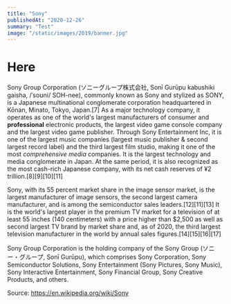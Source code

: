 ```yaml
---
title: "Sony"
publishedAt: "2020-12-26"
summary: "Test"
image: "/static/images/2019/banner.jpg"
---
```


# Here

Sony Group Corporation (ソニーグループ株式会社, Sonī Gurūpu kabushiki gaisha, /ˈsoʊni/ SOH-nee), commonly known as Sony and stylized as SONY, is a Japanese multinational conglomerate corporation headquartered in Kōnan, Minato, Tokyo, Japan.[7] As a major technology company, it operates as one of the world's largest manufacturers of consumer and **professional** electronic products, the largest video game console company and the largest video game publisher. Through Sony Entertainment Inc, it is one of the largest music companies (largest music publisher & second largest record label) and the third largest film studio, making it one of the most *comprehensive media* companies. It is the largest technology and media conglomerate in Japan. At the same period, it is also recognized as the most cash-rich Japanese company, with its net cash reserves of ¥2 trillion.[8][9][10][11]

Sony, with its 55 percent market share in the image sensor market, is the largest manufacturer of image sensors, the second largest camera manufacturer, and is among the semiconductor sales leaders.[12][11][13] It is the world's largest player in the premium TV market for a television of at least 55 inches (140 centimeters) with a price higher than $2,500 as well as second largest TV brand by market share and, as of 2020, the third largest television manufacturer in the world by annual sales figures.[14][15][16][17]

Sony Group Corporation is the holding company of the Sony Group (ソニー・グループ, Sonī Gurūpu), which comprises Sony Corporation, Sony Semiconductor Solutions, Sony Entertainment (Sony Pictures, Sony Music), Sony Interactive Entertainment, Sony Financial Group, Sony Creative Products, and others.

Source: https://en.wikipedia.org/wiki/Sony
